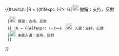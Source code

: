 {{#switch: {{{3|N}}}<!--
-->|R = {{#ifexpr: ({{{1|0}}}-{{{2|0}}})>=6<!-- 優良條目重選：若有6張絕對支持票或以上
-->|[[File:Symbol unsupport vote.svg|20px]] 撤銷：{{{1|0}}}支持，{{{2|0}}}反對
  |[[File:Symbol support2 vote.svg|20px]] 保留：{{{1|0}}}支持，{{{2|0}}}反對
  }}<!--
-->|N = {{#ifexpr: ({{{1|0}}}-{{{2|0}}})>=6<!-- 優良條目候選：若有6張絕對支持票或以上
-->|[[File:Symbol support vote.svg|20px]] 入選：{{{1|0}}}支持，{{{2|0}}}反對
  |[[File:Symbol unsupport vote-green.svg|20px]] 未能入選：{{{1|0}}}支持，{{{2|0}}}反對
  }}
}}